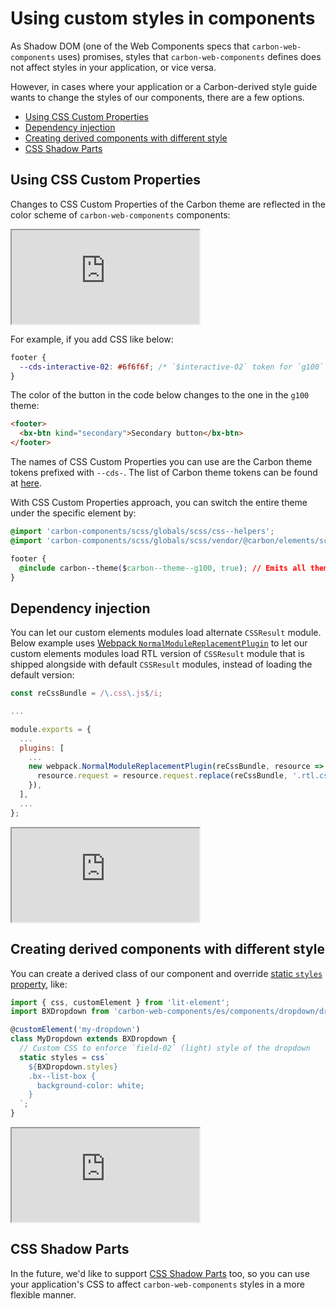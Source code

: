 
<Meta title="Introduction/Custom styles" />

# Using custom styles in components

As Shadow DOM (one of the Web Components specs that `carbon-web-components` uses) promises, styles that `carbon-web-components` defines does not affect styles in your application, or vice versa.

However, in cases where your application or a Carbon-derived style guide wants to change the styles of our components, there are a few options.

<!-- START doctoc generated TOC please keep comment here to allow auto update -->
<!-- DON'T EDIT THIS SECTION, INSTEAD RE-RUN doctoc TO UPDATE -->

- [Using CSS Custom Properties](#using-css-custom-properties)
- [Dependency injection](#dependency-injection)
- [Creating derived components with different style](#creating-derived-components-with-different-style)
- [CSS Shadow Parts](#css-shadow-parts)

<!-- END doctoc generated TOC please keep comment here to allow auto update -->

## Using CSS Custom Properties

Changes to CSS Custom Properties of the Carbon theme are reflected in the color scheme of `carbon-web-components` components:

<iframe
  src="https://codesandbox.io/embed/github/carbon-design-system/carbon-custom-elements/tree/master/examples/codesandbox/styling/theme-zoning?fontsize=14&hidenavigation=1&theme=light"
  style={{ width: '100%', height: '700px', border: 'solid rgba(0,0,0,0.1) 1px', boxShadow: 'rgba(0,0,0,0.1) 0 1px 3px 0' }}
  title="carbon-web-components-getting-started"
  sandbox="allow-modals allow-forms allow-popups allow-scripts allow-same-origin"
></iframe>

For example, if you add CSS like below:

```css
footer {
  --cds-interactive-02: #6f6f6f; /* `$interactive-02` token for `g100` theme */
}
```

The color of the button in the code below changes to the one in the `g100` theme:

```html
<footer>
  <bx-btn kind="secondary">Secondary button</bx-btn>
</footer>
```

The names of CSS Custom Properties you can use are the Carbon theme tokens prefixed with `--cds-`. The list of Carbon theme tokens can be found at [here](https://github.com/carbon-design-system/carbon/blob/v10.7.0/packages/themes/scss/generated/_themes.scss#L14-L454).

With CSS Custom Properties approach, you can switch the entire theme under the specific element by:

```css
@import 'carbon-components/scss/globals/scss/css--helpers';
@import 'carbon-components/scss/globals/scss/vendor/@carbon/elements/scss/themes/mixins';

footer {
  @include carbon--theme($carbon--theme--g100, true); // Emits all theme tokens in CSS Custom Properties
}
```

## Dependency injection

You can let our custom elements modules load alternate `CSSResult` module. Below example uses [Webpack `NormalModuleReplacementPlugin`](https://webpack.js.org/plugins/normal-module-replacement-plugin/) to let our custom elements modules load RTL version of `CSSResult` module that is shipped alongside with default `CSSResult` modules, instead of loading the default version:

```javascript
const reCssBundle = /\.css\.js$/i;

...

module.exports = {
  ...
  plugins: [
    ...
    new webpack.NormalModuleReplacementPlugin(reCssBundle, resource => {
      resource.request = resource.request.replace(reCssBundle, '.rtl.css.js');
    }),
  ],
  ...
};
```

<iframe
  src="https://codesandbox.io/embed/github/carbon-design-system/carbon-custom-elements/tree/master/examples/codesandbox/rtl?fontsize=14&hidenavigation=1&theme=light"
  style={{ width: '100%', height: '500px', border: 'solid rgba(0,0,0,0.1) 1px', boxShadow: 'rgba(0,0,0,0.1) 0 1px 3px 0' }}
  title="carbon-web-components-getting-started"
  sandbox="allow-modals allow-forms allow-popups allow-scripts allow-same-origin"
></iframe>

## Creating derived components with different style

You can create a derived class of our component and override [static `styles` property](https://lit-element.polymer-project.org/guide/styles#static-styles), like:

```javascript
import { css, customElement } from 'lit-element';
import BXDropdown from 'carbon-web-components/es/components/dropdown/dropdown';

@customElement('my-dropdown')
class MyDropdown extends BXDropdown {
  // Custom CSS to enforce `field-02` (light) style of the dropdown
  static styles = css`
    ${BXDropdown.styles}
    .bx--list-box {
      background-color: white;
    }
  `;
}
```

<iframe
  src="https://codesandbox.io/embed/github/carbon-design-system/carbon-custom-elements/tree/master/examples/codesandbox/styling/custom-style?fontsize=14&hidenavigation=1&theme=light"
  style={{ width: '100%', height: '500px', border: 'solid rgba(0,0,0,0.1) 1px', boxShadow: 'rgba(0,0,0,0.1) 0 1px 3px 0' }}
  title="carbon-web-components-getting-started"
  sandbox="allow-modals allow-forms allow-popups allow-scripts allow-same-origin"
></iframe>

## CSS Shadow Parts

In the future, we'd like to support [CSS Shadow Parts](https://www.w3.org/TR/css-shadow-parts-1/) too, so you can use your application's CSS to affect `carbon-web-components` styles in a more flexible manner.
